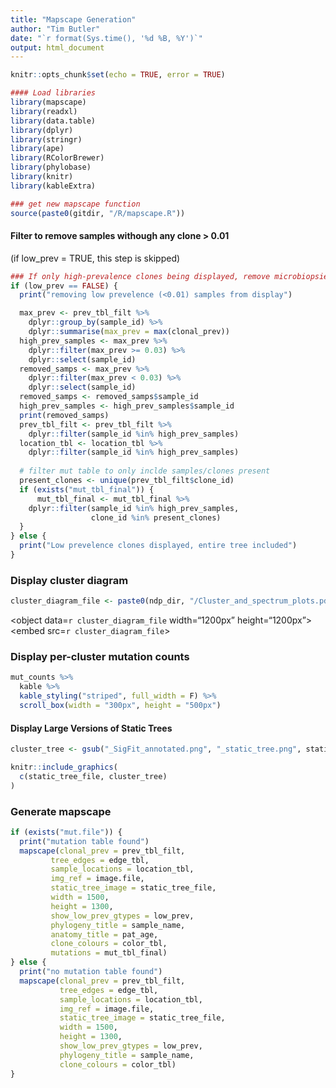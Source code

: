 ```yaml
---
title: "Mapscape Generation"
author: "Tim Butler"
date: "`r format(Sys.time(), '%d %B, %Y')`"
output: html_document
---
```

```r
knitr::opts_chunk$set(echo = TRUE, error = TRUE)

#### Load libraries
library(mapscape)
library(readxl)
library(data.table)
library(dplyr)
library(stringr)
library(ape)
library(RColorBrewer)
library(phylobase)
library(knitr)
library(kableExtra)

### get new mapscape function
source(paste0(gitdir, "/R/mapscape.R"))
```

#### Filter to remove samples withough any clone > 0.01 
(if low_prev = TRUE, this step is skipped)
```r
### If only high-prevalence clones being displayed, remove microbiopsies without any clones >0.01 (otherwise mapscape fails)
if (low_prev == FALSE) {
  print("removing low prevelence (<0.01) samples from display")

  max_prev <- prev_tbl_filt %>%
    dplyr::group_by(sample_id) %>%
    dplyr::summarise(max_prev = max(clonal_prev))
  high_prev_samples <- max_prev %>%
    dplyr::filter(max_prev >= 0.03) %>%
    dplyr::select(sample_id)
  removed_samps <- max_prev %>%
    dplyr::filter(max_prev < 0.03) %>%
    dplyr::select(sample_id)
  removed_samps <- removed_samps$sample_id
  high_prev_samples <- high_prev_samples$sample_id
  print(removed_samps)
  prev_tbl_filt <- prev_tbl_filt %>%
    dplyr::filter(sample_id %in% high_prev_samples)
  location_tbl <- location_tbl %>%
    dplyr::filter(sample_id %in% high_prev_samples)
  
  # filter mut table to only inclde samples/clones present
  present_clones <- unique(prev_tbl_filt$clone_id)
  if (exists("mut_tbl_final")) {
      mut_tbl_final <- mut_tbl_final %>%
    dplyr::filter(sample_id %in% high_prev_samples,
                  clone_id %in% present_clones) 
  }
} else {
  print("Low prevelence clones displayed, entire tree included")
}
```
### Display cluster diagram
```r
cluster_diagram_file <- paste0(ndp_dir, "/Cluster_and_spectrum_plots.pdf")
```
<object data=`r cluster_diagram_file` width="1200px" height="1200px">
    <embed src=`r cluster_diagram_file`>
    </embed>
</object>

### Display per-cluster mutation counts
```r
mut_counts %>%
  kable %>%
  kable_styling("striped", full_width = F) %>%
  scroll_box(width = "300px", height = "500px")
```

#### Display Large Versions of Static Trees
```r
cluster_tree <- gsub("_SigFit_annotated.png", "_static_tree.png", static_tree_file)

knitr::include_graphics(
  c(static_tree_file, cluster_tree)
)
```

### Generate mapscape 
```r
if (exists("mut.file")) {
  print("mutation table found")
  mapscape(clonal_prev = prev_tbl_filt, 
         tree_edges = edge_tbl, 
         sample_locations = location_tbl,
         img_ref = image.file,
         static_tree_image = static_tree_file,
         width = 1500,
         height = 1300,
         show_low_prev_gtypes = low_prev,
         phylogeny_title = sample_name,
         anatomy_title = pat_age,
         clone_colours = color_tbl,
         mutations = mut_tbl_final)
} else {
  print("no mutation table found")
  mapscape(clonal_prev = prev_tbl_filt, 
           tree_edges = edge_tbl, 
           sample_locations = location_tbl,
           img_ref = image.file,
           static_tree_image = static_tree_file,
           width = 1500,
           height = 1300,
           show_low_prev_gtypes = low_prev,
           phylogeny_title = sample_name,
           clone_colours = color_tbl)
}
```

